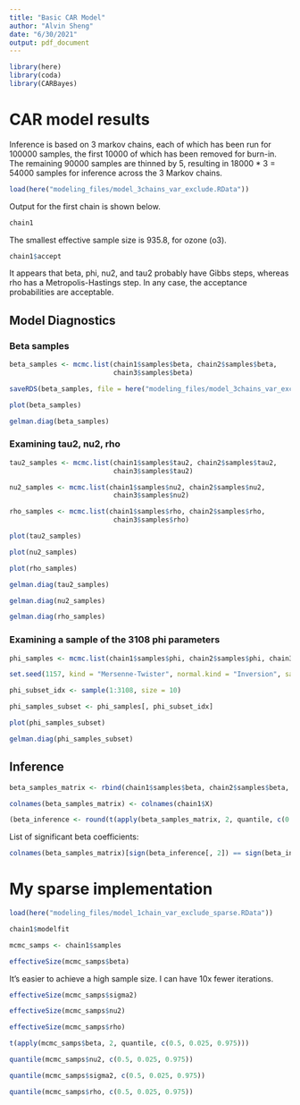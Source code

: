 ```yaml
---
title: "Basic CAR Model"
author: "Alvin Sheng"
date: "6/30/2021"
output: pdf_document
---
```


```r
library(here)
library(coda)
library(CARBayes)
```



# CAR model results

Inference is based on 3 markov chains, each of which has been run for 100000 samples, the first 10000 of which has been removed for burn-in. The remaining 90000 samples are thinned by 5, resulting in 18000 * 3 = 54000 samples for inference across the 3 Markov chains. 

```r
load(here("modeling_files/model_3chains_var_exclude.RData"))
```

Output for the first chain is shown below.

```r
chain1
```

The smallest effective sample size is 935.8, for ozone (o3). 

```r
chain1$accept
```

It appears that beta, phi, nu2, and tau2 probably have Gibbs steps, whereas rho has a Metropolis-Hastings step. In any case, the acceptance probabilities are acceptable. 



## Model Diagnostics

### Beta samples

```r
beta_samples <- mcmc.list(chain1$samples$beta, chain2$samples$beta, 
                          chain3$samples$beta)
```

```r
saveRDS(beta_samples, file = here("modeling_files/model_3chains_var_exclude_beta_samples.rds"))
```

```r
plot(beta_samples)
```

```r
gelman.diag(beta_samples)
```




### Examining tau2, nu2, rho

```r
tau2_samples <- mcmc.list(chain1$samples$tau2, chain2$samples$tau2, 
                          chain3$samples$tau2)

nu2_samples <- mcmc.list(chain1$samples$nu2, chain2$samples$nu2, 
                          chain3$samples$nu2)

rho_samples <- mcmc.list(chain1$samples$rho, chain2$samples$rho, 
                          chain3$samples$rho) 

```

```r
plot(tau2_samples)

plot(nu2_samples)

plot(rho_samples)
```

```r
gelman.diag(tau2_samples)
```

```r
gelman.diag(nu2_samples)
```

```r
gelman.diag(rho_samples)
```



### Examining a sample of the 3108 phi parameters

```r
phi_samples <- mcmc.list(chain1$samples$phi, chain2$samples$phi, chain3$samples$phi)
```

```r
set.seed(1157, kind = "Mersenne-Twister", normal.kind = "Inversion", sample.kind = "Rejection")

phi_subset_idx <- sample(1:3108, size = 10)

phi_samples_subset <- phi_samples[, phi_subset_idx]
```

```r
plot(phi_samples_subset)
```

```r
gelman.diag(phi_samples_subset)
```



## Inference

```r
beta_samples_matrix <- rbind(chain1$samples$beta, chain2$samples$beta, chain3$samples$beta)

colnames(beta_samples_matrix) <- colnames(chain1$X)
```

```r
(beta_inference <- round(t(apply(beta_samples_matrix, 2, quantile, c(0.5, 0.025, 0.975))),5))
```

List of significant beta coefficients:

```r
colnames(beta_samples_matrix)[sign(beta_inference[, 2]) == sign(beta_inference[, 3])]
```



# My sparse implementation

```r
load(here("modeling_files/model_1chain_var_exclude_sparse.RData"))
```

```r
chain1$modelfit
```

```r
mcmc_samps <- chain1$samples

effectiveSize(mcmc_samps$beta)
```

It's easier to achieve a high sample size. I can have 10x fewer iterations.

```r
effectiveSize(mcmc_samps$sigma2)
```

```r
effectiveSize(mcmc_samps$nu2)
```

```r
effectiveSize(mcmc_samps$rho)
```

```r
t(apply(mcmc_samps$beta, 2, quantile, c(0.5, 0.025, 0.975))) 
```

```r
quantile(mcmc_samps$nu2, c(0.5, 0.025, 0.975))
```

```r
quantile(mcmc_samps$sigma2, c(0.5, 0.025, 0.975))
```

```r
quantile(mcmc_samps$rho, c(0.5, 0.025, 0.975))
```


